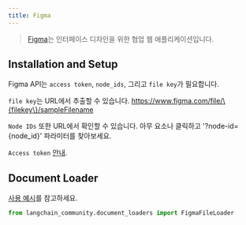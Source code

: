 ```yaml
---
title: Figma
---
```


>[Figma](https://www.figma.com/)는 인터페이스 디자인을 위한 협업 웹 애플리케이션입니다.

## Installation and Setup

Figma API는 `access token`, `node_ids`, 그리고 `file key`가 필요합니다.

`file key`는 URL에서 추출할 수 있습니다. https://www.figma.com/file/\{filekey\}/sampleFilename

`Node IDs` 또한 URL에서 확인할 수 있습니다. 아무 요소나 클릭하고 '?node-id=\{node_id\}' 파라미터를 찾아보세요.

`Access token` [안내](https://help.figma.com/hc/en-us/articles/8085703771159-Manage-personal-access-tokens).

## Document Loader

[사용 예시](/oss/integrations/document_loaders/figma)를 참고하세요.

```python
from langchain_community.document_loaders import FigmaFileLoader
```